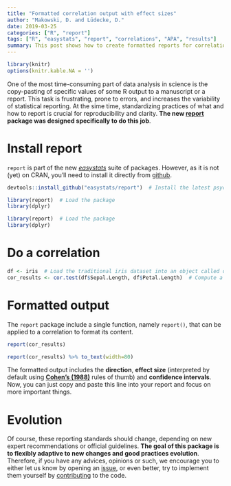 ```yaml
---
title: "Formatted correlation output with effect sizes"
author: "Makowski, D. and Lüdecke, D."
date: 2019-03-25
categories: ["R", "report"]
tags: ["R", "easystats", "report", "correlations", "APA", "results"]
summary: This post shows how to create formatted reports for correlation tests
---
```



```r
library(knitr)
options(knitr.kable.NA = '')
```

One of the most time-consuming part of data analysis in science is the copy-pasting of specific values of some R output to a manuscript or a report. This task is frustrating, prone to errors, and increases the variability of statistical reporting. At the sime time, standardizing practices of what and how to report is crucial for reproducibility and clarity. **The new [report](https://github.com/easystats/report) package was designed specifically to do this job**.


# Install report

`report` is part of the new [*easystats*](https://github.com/easystats) suite of packages. However, as it is not (yet) on CRAN, you'll need to install it directly from [github](https://github.com/easystats/report).

```r
devtools::install_github("easystats/report")  # Install the latest psycho version

library(report)  # Load the package
library(dplyr)
```
```r
library(report)  # Load the package
library(dplyr)
```



# Do a correlation
```r
df <- iris  # Load the traditional iris dataset into an object called df (for dataframe)
cor_results <- cor.test(df$Sepal.Length, df$Petal.Length)  # Compute a correlation and store its result
```


# Formatted output

The `report` package include a single function, namely `report()`, that can be applied to a correlation to format its content.

```r
report(cor_results)
```
```r
report(cor_results) %>% to_text(width=80)
```


The formatted output includes the **direction**, **effect size** (interpreted by default using **[Cohen's (1988)](https://easystats.github.io/report/articles/interpret_metrics.html#correlation-r)** rules of thumb) and **confidence intervals**. Now, you can just copy and paste this line into your report and focus on more important things.



# Evolution

Of course, these reporting standards should change, depending on new expert recommendations or official guidelines. **The goal of this package is to flexibly adaptive to new changes and good practices evolution**. Therefore, if you have any advices, opinions or such, we encourage you to either let us know by opening an [issue](https://github.com/easystats/report/issues), or even better, try to implement them yourself by [contributing](https://github.com/easystats/report/blob/master/.github/CONTRIBUTING.md) to the code. 
